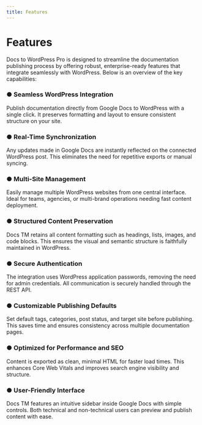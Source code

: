 ```yaml
---
title: Features
---
```


# Features

Docs to WordPress Pro is designed to streamline the documentation publishing process by offering robust, enterprise-ready features that integrate seamlessly with WordPress. Below is an overview of the key capabilities:

### ● Seamless WordPress Integration

Publish documentation directly from Google Docs to WordPress with a single click. It preserves formatting and layout to ensure consistent structure on your site.

### ● Real-Time Synchronization

Any updates made in Google Docs are instantly reflected on the connected WordPress post. This eliminates the need for repetitive exports or manual syncing.

### ● Multi-Site Management

Easily manage multiple WordPress websites from one central interface. Ideal for teams, agencies, or multi-brand operations needing fast content deployment.

### ● Structured Content Preservation

Docs TM retains all content formatting such as headings, lists, images, and code blocks. This ensures the visual and semantic structure is faithfully maintained in WordPress.

### ● Secure Authentication

The integration uses WordPress application passwords, removing the need for admin credentials. All communication is securely handled through the REST API.

### ● Customizable Publishing Defaults

Set default tags, categories, post status, and target site before publishing. This saves time and ensures consistency across multiple documentation pages.

### ● Optimized for Performance and SEO

Content is exported as clean, minimal HTML for faster load times. This enhances Core Web Vitals and improves search engine visibility and structure.

### ● User-Friendly Interface

Docs TM features an intuitive sidebar inside Google Docs with simple controls. Both technical and non-technical users can preview and publish content with ease.
